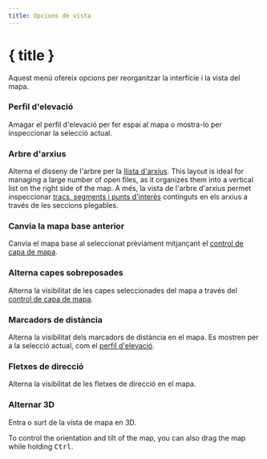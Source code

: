 ```yaml
---
title: Opcions de vista
---
```


<script lang="ts">
</script>

# { title }

Aquest menú ofereix opcions per reorganitzar la interfície i la vista del mapa.

### <ChartArea size="16" class="inline-block" style="margin-bottom: 2px" /> Perfil d'elevació

Amagar el perfil d'elevació per fer espai al mapa o mostra-lo per inspeccionar la selecció actual.

### <ListTree size="16" class="inline-block" style="margin-bottom: 2px" /> Arbre d'arxius

Alterna el disseny de l'arbre per la [llista d'arxius](../files-and-stats).
This layout is ideal for managing a large number of open files, as it organizes them into a vertical list on the right side of the map.
A més, la vista de l'arbre d'arxius permet inspeccionar [tracs, segments i punts d'interès](../gpx) continguts en els arxius a través de les seccions plegables.

### <Map size="16" class="inline-block" style="margin-bottom: 2px" /> Canvia la mapa base anterior

Canvia el mapa base al seleccionat prèviament mitjançant el [control de capa de mapa](../map-controls).

### <Layers2 size="16" class="inline-block" style="margin-bottom: 2px" /> Alterna capes sobreposades

Alterna la visibilitat de les capes seleccionades del mapa a través del [control de capa de mapa](../map-controls).

### <Coins size="16" class="inline-block" style="margin-bottom: 2px" /> Marcadors de distància

Alterna la visibilitat dels marcadors de distància en el mapa.
Es mostren per a la selecció actual, com el [perfil d'elevació](../files-and-stats).

### <Milestone size="16" class="inline-block" style="margin-bottom: 2px" /> Fletxes de direcció

Alterna la visibilitat de les fletxes de direcció en el mapa.

### <Box size="16" class="inline-block" style="margin-bottom: 2px" /> Alternar 3D

Entra o surt de la vista de mapa en 3D.

<DocsNote>

To control the orientation and tilt of the map, you can also drag the map while holding <kbd>Ctrl</kbd>.

</DocsNote>
